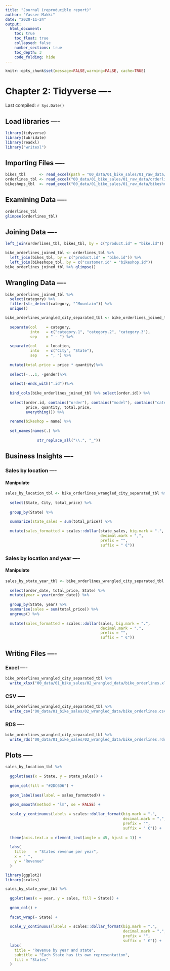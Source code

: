 ```yaml
---
title: "Journal (reproducible report)"
author: "Yasser Makki"
date: "2020-11-24"
output:
  html_document:
    toc: true
    toc_float: true
    collapsed: false
    number_sections: true
    toc_depth: 3
    code_folding: hide
---
```


```r
knitr::opts_chunk$set(message=FALSE,warning=FALSE, cache=TRUE)
```

# Chapter 2: Tidyverse ----

Last compiled: `r Sys.Date()`

## Load libraries ----

```r
library(tidyverse)
library(lubridate)
library(readxl)
library("writexl")
```


## Importing Files ----
```r
bikes_tbl      <- read_excel(path = "00_data/01_bike_sales/01_raw_data/bikes.xlsx")
orderlines_tbl <- read_excel("00_data/01_bike_sales/01_raw_data/orderlines.xlsx")
bikeshops_tbl  <- read_excel("00_data/01_bike_sales/01_raw_data/bikeshops.xlsx")

```


## Examining Data ----
```r
orderlines_tbl
glimpse(orderlines_tbl)

```


## Joining Data ----
```r
left_join(orderlines_tbl, bikes_tbl, by = c("product.id" = "bike.id"))

bike_orderlines_joined_tbl <- orderlines_tbl %>%
  left_join(bikes_tbl, by = c("product.id" = "bike.id")) %>%
  left_join(bikeshops_tbl, by = c("customer.id" = "bikeshop.id"))
bike_orderlines_joined_tbl %>% glimpse()
```


## Wrangling Data ----
```r
bike_orderlines_joined_tbl %>% 
  select(category) %>%
  filter(str_detect(category, "^Mountain")) %>% 
  unique()

bike_orderlines_wrangled_city_separated_tbl <- bike_orderlines_joined_tbl %>%
  
  separate(col    = category,
           into   = c("category.1", "category.2", "category.3"),
           sep    = " - ") %>% 
  
  separate(col    = location,
           into   = c("City", "State"),
           sep    = ", ") %>% 
  
  mutate(total.price = price * quantity)%>%
  
  select(-...1, -gender)%>%
  
  select(-ends_with(".id"))%>%
  
  bind_cols(bike_orderlines_joined_tbl %>% select(order.id)) %>%
  
  select(order.id, contains("order"), contains("model"), contains("category"),
         price, quantity, total.price,
         everything()) %>%
  
  rename(bikeshop = name) %>%
  
  set_names(names(.) %>% 
              
              str_replace_all("\\.", "_"))

```



## Business Insights ----
### Sales by location ----

#### Manipulate

```r
sales_by_location_tbl <- bike_orderlines_wrangled_city_separated_tbl %>%
  
  select(State, City, total_price) %>%
  
  group_by(State) %>%
  
  summarize(state_sales = sum(total_price)) %>%
  
  mutate(sales_formatted = scales::dollar(state_sales, big.mark = ".", 
                                          decimal.mark = ",", 
                                          prefix = "", 
                                          suffix = " €"))
```



### Sales by location and year ----

#### Manipulate

```r
sales_by_state_year_tbl <- bike_orderlines_wrangled_city_separated_tbl %>%
  
  select(order_date, total_price, State) %>%
  mutate(year = year(order_date)) %>%
  
  group_by(State, year) %>%
  summarise(sales = sum(total_price)) %>%
  ungroup() %>%
  
  mutate(sales_formatted = scales::dollar(sales, big.mark = ".", 
                                          decimal.mark = ",", 
                                          prefix = "", 
                                          suffix = " €"))
```


## Writing Files ----

### Excel ----
```r
bike_orderlines_wrangled_city_separated_tbl %>%
  write_xlsx("00_data/01_bike_sales/02_wrangled_data/bike_orderlines.xlsx")
```

### CSV ----
```r
bike_orderlines_wrangled_city_separated_tbl %>% 
  write_csv("00_data/01_bike_sales/02_wrangled_data/bike_orderlines.csv")
```


### RDS ----
```r
bike_orderlines_wrangled_city_separated_tbl %>% 
  write_rds("00_data/01_bike_sales/02_wrangled_data/bike_orderlines.rds")
```


## Plots ----
```r
sales_by_location_tbl %>%
  
  ggplot(aes(x = State, y = state_sales)) +
  
  geom_col(fill = "#2DC6D6") + 
  
  geom_label(aes(label = sales_formatted)) + 
  
  geom_smooth(method = "lm", se = FALSE) + 
  
  scale_y_continuous(labels = scales::dollar_format(big.mark = ".", 
                                                    decimal.mark = ",", 
                                                    prefix = "", 
                                                    suffix = " €")) +
  
  theme(axis.text.x = element_text(angle = 45, hjust = 1)) +
  
  labs(
    title    = "States revenue per year",
    x = " ",
    y = "Revenue"
  )
```


```r
library(ggplot2)
library(scales)

sales_by_state_year_tbl %>%
  
  ggplot(aes(x = year, y = sales, fill = State)) +
  
  geom_col() +
  
  facet_wrap(~ State) +
  
  scale_y_continuous(labels = scales::dollar_format(big.mark = ".", 
                                                    decimal.mark = ",", 
                                                    prefix = "", 
                                                    suffix = " €")) +
  labs(
    title = "Revenue by year and state",
    subtitle = "Each State has its own representation",
    fill = "States"
  )

```
